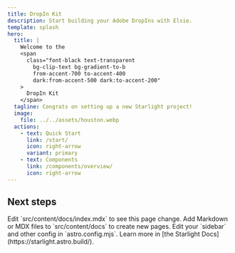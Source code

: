 ```yaml
---
title: DropIn Kit
description: Start building your Adobe DropIns with Elsie.
template: splash
hero:
  title: | 
    Welcome to the
    <span
      class="font-black text-transparent
        bg-clip-text bg-gradient-to-b
        from-accent-700 to-accent-400
        dark:from-accent-500 dark:to-accent-200"
    >
      DropIn Kit
    </span>
  tagline: Congrats on setting up a new Starlight project!
  image:
    file: ../../assets/houston.webp
  actions:
    - text: Quick Start
      link: /start/
      icon: right-arrow
      variant: primary
    - text: Components
      link: /components/overview/
      icon: right-arrow
---
```



## Next steps

<CardGrid stagger>
  <Card title="Update content" icon="pencil">
    Edit `src/content/docs/index.mdx` to see this page change.
  </Card>
  <Card title="Add new content" icon="add-document">
    Add Markdown or MDX files to `src/content/docs` to create new pages.
  </Card>
  <Card title="Configure your site" icon="setting">
    Edit your `sidebar` and other config in `astro.config.mjs`.
  </Card>
  <Card title="Read the docs" icon="open-book">
    Learn more in [the Starlight Docs](https://starlight.astro.build/).
  </Card>
</CardGrid>
